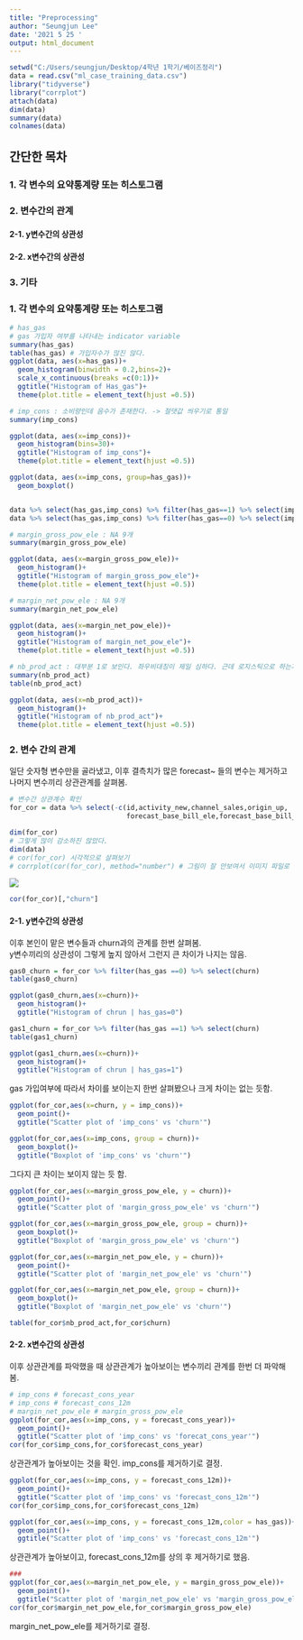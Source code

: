 ---
title: "Preprocessing"
author: "Seungjun Lee"
date: '2021 5 25 '
output: html_document
---
```{r setup, include=FALSE}
setwd("C:/Users/seungjun/Desktop/4학년 1학기/베이즈정리")
data = read.csv("ml_case_training_data.csv")
library("tidyverse")
library("corrplot")
attach(data)
dim(data)
summary(data)
colnames(data)

```
## 간단한 목차
### 1. 각 변수의 요약통계량 또는 히스토그램
### 2. 변수간의 관계
#### 2-1. y변수간의 상관성
#### 2-2. x변수간의 상관성
### 3. 기타  
  
### 1. 각 변수의 요약통계량 또는 히스토그램  
```{r}
# has_gas
# gas 가입자 여부를 나타내는 indicator variable
summary(has_gas)
table(has_gas) # 가입자수가 많진 않다. 
ggplot(data, aes(x=has_gas))+
  geom_histogram(binwidth = 0.2,bins=2)+
  scale_x_continuous(breaks =c(0:1))+
  ggtitle("Histogram of Has_gas")+
  theme(plot.title = element_text(hjust =0.5))
```

```{r}
# imp_cons : 소비량인데 음수가 존재한다. -> 절댓값 씌우기로 통일
summary(imp_cons)

ggplot(data, aes(x=imp_cons))+
  geom_histogram(bins=30)+
  ggtitle("Histogram of imp_cons")+
  theme(plot.title = element_text(hjust =0.5))

ggplot(data, aes(x=imp_cons, group=has_gas))+
  geom_boxplot()


data %>% select(has_gas,imp_cons) %>% filter(has_gas==1) %>% select(imp_cons) %>% summarise(mean_imp_gas1 = mean(imp_cons)) # has_gas =1 일 때 imp_cons의 평균
data %>% select(has_gas,imp_cons) %>% filter(has_gas==0) %>% select(imp_cons) %>% summarise(mean_imp_gas0 = mean(imp_cons)) # has_gas =0 일 때 imp_cons의 평균

```

```{r}
# margin_gross_pow_ele : NA 9개
summary(margin_gross_pow_ele)

ggplot(data, aes(x=margin_gross_pow_ele))+
  geom_histogram()+
  ggtitle("Histogram of margin_gross_pow_ele")+
  theme(plot.title = element_text(hjust =0.5))

```


```{r}
# margin_net_pow_ele : NA 9개
summary(margin_net_pow_ele)

ggplot(data, aes(x=margin_net_pow_ele))+
  geom_histogram()+
  ggtitle("Histogram of margin_net_pow_ele")+
  theme(plot.title = element_text(hjust =0.5))
```


```{r}
# nb_prod_act : 대부분 1로 보인다. 좌우비대칭이 제일 심하다. 근데 로지스틱으로 하는거면 상관없나..?
summary(nb_prod_act)
table(nb_prod_act)

ggplot(data, aes(x=nb_prod_act))+
  geom_histogram()+
  ggtitle("Histogram of nb_prod_act")+
  theme(plot.title = element_text(hjust =0.5))
```

### 2. 변수 간의 관계  
일단 숫자형 변수만을 골라냈고, 이후 결측치가 많은 forecast~ 들의 변수는 제거하고 나머지 변수끼리 상관관계를 살펴봄.  
```{r}
# 변수간 상관계수 확인
for_cor = data %>% select(-c(id,activity_new,channel_sales,origin_up,
                             forecast_base_bill_ele,forecast_base_bill_year,forecast_bill_12m,forecast_cons))%>% na.omit()

dim(for_cor)
# 그렇게 많이 감소하진 않았다.
dim(data)
# cor(for_cor) 시각적으로 살펴보기
# corrplot(cor(for_cor), method="number") # 그림이 잘 안보여서 이미지 파일로 업로드

```
![](corrplot.png)
```{r}
cor(for_cor)[,"churn"]

```

#### 2-1. y변수간의 상관성  
이후 본인이 맡은 변수들과 churn과의 관계를 한번 살펴봄.    
y변수끼리의 상관성이 그렇게 높지 않아서 그런지 큰 차이가 나지는 않음.  
```{r}
gas0_churn = for_cor %>% filter(has_gas ==0) %>% select(churn)
table(gas0_churn)

ggplot(gas0_churn,aes(x=churn))+
  geom_histogram()+
  ggtitle("Histogram of chrun | has_gas=0")
```
```{r}
gas1_churn = for_cor %>% filter(has_gas ==1) %>% select(churn)
table(gas1_churn)

ggplot(gas1_churn,aes(x=churn))+
  geom_histogram()+
  ggtitle("Histogram of chrun | has_gas=1")

```
gas 가입여부에 따라서 차이를 보이는지 한번 살펴봤으나 크게 차이는 없는 듯함.  
  
```{r}
ggplot(for_cor,aes(x=churn, y = imp_cons))+
  geom_point()+
  ggtitle("Scatter plot of 'imp_cons' vs 'churn'")

ggplot(for_cor,aes(x=imp_cons, group = churn))+
  geom_boxplot()+
  ggtitle("Boxplot of 'imp_cons' vs 'churn'")
```
그다지 큰 차이는 보이지 않는 듯 함.  
  
```{r}
ggplot(for_cor,aes(x=margin_gross_pow_ele, y = churn))+
  geom_point()+
  ggtitle("Scatter plot of 'margin_gross_pow_ele' vs 'churn'")

ggplot(for_cor,aes(x=margin_gross_pow_ele, group = churn))+
  geom_boxplot()+
  ggtitle("Boxplot of 'margin_gross_pow_ele' vs 'churn'")

```

```{r}
ggplot(for_cor,aes(x=margin_net_pow_ele, y = churn))+
  geom_point()+
  ggtitle("Scatter plot of 'margin_net_pow_ele' vs 'churn'")

ggplot(for_cor,aes(x=margin_net_pow_ele, group = churn))+
  geom_boxplot()+
  ggtitle("Boxplot of 'margin_net_pow_ele' vs 'churn'")

```
```{r}
table(for_cor$nb_prod_act,for_cor$churn)
```
  
#### 2-2. x변수간의 상관성   
이후 상관관계를 파악했을 때 상관관계가 높아보이는 변수끼리 관계를 한번 더 파악해봄.  
```{r}
# imp_cons # forecast_cons_year
# imp_cons # forecast_cons_12m
# margin_net_pow_ele # margin_gross_pow_ele
ggplot(for_cor,aes(x=imp_cons, y = forecast_cons_year))+
  geom_point()+
  ggtitle("Scatter plot of 'imp_cons' vs 'forecat_cons_year'")
cor(for_cor$imp_cons,for_cor$forecast_cons_year)
```
상관관계가 높아보이는 것을 확인. imp_cons를 제거하기로 결정.    
  
```{r}
ggplot(for_cor,aes(x=imp_cons, y = forecast_cons_12m))+
  geom_point()+
  ggtitle("Scatter plot of 'imp_cons' vs 'forecast_cons_12m'")
cor(for_cor$imp_cons,for_cor$forecast_cons_12m)

ggplot(for_cor,aes(x=imp_cons, y = forecast_cons_12m,color = has_gas))+
  geom_point()+
  ggtitle("Scatter plot of 'imp_cons' vs 'forecast_cons_12m'")
```
상관관계가 높아보이고, forecast_cons_12m를 상의 후 제거하기로 했음.  
  
```{r}

###
ggplot(for_cor,aes(x=margin_net_pow_ele, y = margin_gross_pow_ele))+
  geom_point()+
  ggtitle("Scatter plot of 'margin_net_pow_ele' vs 'margin_gross_pow_ele'")
cor(for_cor$margin_net_pow_ele,for_cor$margin_gross_pow_ele)
```
margin_net_pow_ele를 제거하기로 결정.  